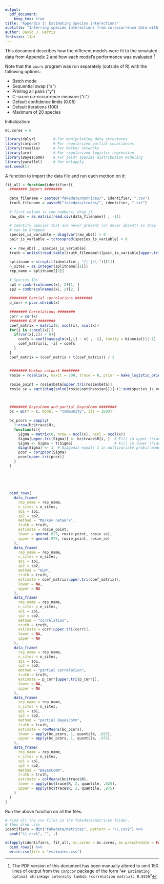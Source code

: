 ```yaml
---
output: 
  pdf_document:
    keep_tex: true
title: "Appendix 3: Estimating species interactions"
subtitle: "Inferring species interactions from co-occurrence data with Markov networks"
author: David J. Harris
fontsize: 11pt
---
```


This document describes how the different models were fit to the simulated data 
from Appendix 2 and how each model's performance was evaluated.[^1]

Note that the `pairs` program was run separately (outside of R) with the following options:

  * Batch mode
  * Sequential swap ("s")
  * Printing all pairs ("y")
  * C-score co-occurrence measure ("c")
  * Default confidence limits (0.05)
  * Default iterations (100)
  * Maximum of 20 species



[^1]: The PDF version of this document has been manually altered to omit 150
lines of output from the `corpcor` package of the form "`## Estimating optimal shrinkage intensity lambda (correlation matrix): 0.0326`"


Initialization:

```r

mc.cores = 8

library(dplyr)        # For manipulating data structures
library(corpcor)      # For regularized partial covariances
library(rosalia)      # For Markov networks
library(arm)          # For regularized logistic regression
library(BayesComm)    # For joint species distribution modeling
library(parallel)     # for mclapply
set.seed(1)
```

A function to import the data file and run each method on it: 

```r
fit_all = function(identifier){
  ######## Import ########
  
  data_filename = paste0("fakedata/matrices/", identifier, ".csv")
  truth_filename = paste0("fakedata/truths/", identifier, ".txt")
  
  # first column is row numbers; drop it
  raw_obs = as.matrix(read.csv(data_filename)[ , -1])
  
  # Identify species that are never present (or never absent) so they 
  # can be dropped
  species_is_variable = diag(var(raw_obs)) > 0
  pair_is_variable = tcrossprod(species_is_variable) > 0
  
  x = raw_obs[ , species_is_variable]
  truth = unlist(read.table(truth_filename))[pair_is_variable[upper.tri(pair_is_variable)]]
  
  splitname = strsplit(identifier, "/|-|\\.")[[1]]
  n_sites = as.integer(splitname[[1]])
  rep_name = splitname[[2]]
  
  # Species IDs
  sp1 = combn(colnames(x), 2)[1, ]
  sp2 = combn(colnames(x), 2)[2, ]
  
  ######## Partial correlations ########
  p_corr = pcor.shrink(x)
  
  ######## Correlations ########
  corr = cor(x)
  ######## GLM ########
  coef_matrix = matrix(0, ncol(x), ncol(x))
  for(i in 1:ncol(x)){
    if(var(x[,i]) > 0){
      coefs = coef(bayesglm(x[,i] ~ x[ , -i], family = binomial))[-1]
      coef_matrix[i, -i] = coefs
    }
  }
  coef_matrix = (coef_matrix + t(coef_matrix)) / 2
  
  
  ######## Markov network ########
  rosie = rosalia(x, maxit = 200, trace = 0, prior = make_logistic_prior(scale = 2), hessian = TRUE)
  
  rosie_point = rosie$beta[upper.tri(rosie$beta)]
  rosie_se = sqrt(diag(solve(rosie$opt$hessian)))[-(1:sum(species_is_variable))]

  
  
  ######## BayesComm and partial BayesComm ########
  bc = BC(Y = x, model = "community", its = 1000)
  
  bc_pcors = sapply(
    1:nrow(bc$trace$R), 
    function(i){
      Sigma = matrix(0, nrow = ncol(x), ncol = ncol(x))
      Sigma[upper.tri(Sigma)] <- bc$trace$R[i, ]  # Fill in upper triangle
      Sigma <- Sigma + t(Sigma)                   # Fill in lower triangle
      diag(Sigma) <- 1  # Diagonal equals 1 in multivariate probit model
      pcor = cor2pcor(Sigma)
      pcor[upper.tri(pcor)]
    }
  )
  
  
  
  
  
  bind_rows(
    data_frame(
      rep_name = rep_name,
      n_sites = n_sites,
      sp1 = sp1,
      sp2 = sp2,
      method = "Markov network",
      truth = truth,
      estimate = rosie_point, 
      lower = qnorm(.025, rosie_point, rosie_se), 
      upper = qnorm(.975, rosie_point, rosie_se)
    ),
    data_frame(
      rep_name = rep_name,
      n_sites = n_sites,
      sp1 = sp1,
      sp2 = sp2,
      method = "GLM",
      truth = truth,
      estimate = coef_matrix[upper.tri(coef_matrix)], 
      lower = NA, 
      upper = NA
    ),
    data_frame(
      rep_name = rep_name,
      n_sites = n_sites,
      sp1 = sp1,
      sp2 = sp2,
      method = "correlation",
      truth = truth,
      estimate = corr[upper.tri(corr)], 
      lower = NA, 
      upper = NA
    ),
    data_frame(
      rep_name = rep_name,
      n_sites = n_sites,
      sp1 = sp1,
      sp2 = sp2,
      method = "partial correlation",
      truth = truth,
      estimate = p_corr[upper.tri(p_corr)], 
      lower = NA, 
      upper = NA
    ),
    data_frame(
      rep_name = rep_name,
      n_sites = n_sites,
      sp1 = sp1,
      sp2 = sp2,
      method = "partial BayesComm",
      truth = truth,
      estimate = rowMeans(bc_pcors),
      lower = apply(bc_pcors, 1, quantile, .025),
      upper = apply(bc_pcors, 1, quantile, .975)
    ),
    data_frame(
      rep_name = rep_name,
      n_sites = n_sites,
      sp1 = sp1,
      sp2 = sp2,
      method = "BayesComm",
      truth = truth,
      estimate = colMeans(bc$trace$R),
      lower = apply(bc$trace$R, 2, quantile, .025),
      upper = apply(bc$trace$R, 2, quantile, .975)
    )
  )
}
```

Run the above function on all the files:

```r

# Find all the csv files in the fakedata/matrices folder,
# then drop .csv
identifiers = dir("fakedata/matrices", pattern = "\\.csv$") %>%
  gsub("\\.csv$", "", .)

mclapply(identifiers, fit_all, mc.cores = mc.cores, mc.preschedule = FALSE, mc.silent = TRUE) %>% 
  bind_rows() %>% 
  write.csv(file = "estimates.csv")
```
